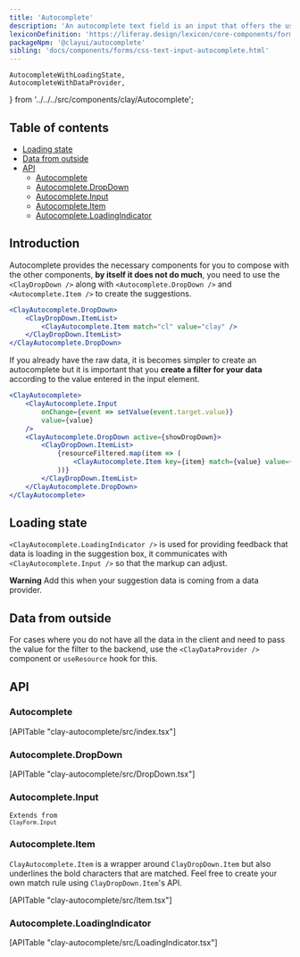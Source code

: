 ```yaml
---
title: 'Autocomplete'
description: 'An autocomplete text field is an input that offers the user text suggestions while they type.'
lexiconDefinition: 'https://liferay.design/lexicon/core-components/forms/text-input-variations/'
packageNpm: '@clayui/autocomplete'
sibling: 'docs/components/forms/css-text-input-autocomplete.html'
---
```


	AutocompleteWithLoadingState,
	AutocompleteWithDataProvider,
} from '../../../src/components/clay/Autocomplete';

<div class="nav-toc-title">

## Table of contents

</div>

<div class="nav-toc-absolute">
<div class="nav-toc">

-   [Loading state](#loading-state)
-   [Data from outside](#data-from-outside)
-   [API](#api)
    -   [Autocomplete](#autocomplete)
    -   [Autocomplete.DropDown](#autocomplete.dropdown)
    -   [Autocomplete.Input](#autocomplete.input)
    -   [Autocomplete.Item](#autocomplete.item)
    -   [Autocomplete.LoadingIndicator](#autocomplete.loadingindicator)

</div>
</div>

## Introduction

Autocomplete provides the necessary components for you to compose with the other components, **by itself it does not do much**, you need to use the `<ClayDropDown />` along with `<Autocomplete.DropDown />` and `<Autocomplete.Item />` to create the suggestions.

```jsx
<ClayAutocomplete.DropDown>
	<ClayDropDown.ItemList>
		<ClayAutocomplete.Item match="cl" value="clay" />
	</ClayDropDown.ItemList>
</ClayAutocomplete.DropDown>
```

If you already have the raw data, it is becomes simpler to create an autocomplete but it is important that you **create a filter for your data** according to the value entered in the input element.

```jsx
<ClayAutocomplete>
	<ClayAutocomplete.Input
		onChange={event => setValue(event.target.value)}
		value={value}
	/>
	<ClayAutocomplete.DropDown active={showDropDown}>
		<ClayDropDown.ItemList>
			{resourceFiltered.map(item => (
				<ClayAutocomplete.Item key={item} match={value} value={item} />
			))}
		</ClayDropDown.ItemList>
	</ClayAutocomplete.DropDown>
</ClayAutocomplete>
```

## Loading state

`<ClayAutocomplete.LoadingIndicator />` is used for providing feedback that data is loading in the suggestion box, it communicates with `<ClayAutocomplete.Input />` so that the markup can adjust.

<div class="clay-site-alert alert alert-warning">
	<strong class="lead">Warning</strong>
	Add this when your suggestion data is coming from a data provider.
</div>

<AutocompleteWithLoadingState />

## Data from outside

For cases where you do not have all the data in the client and need to pass the value for the filter to the backend, use the `<ClayDataProvider />` component or `useResource` hook for this.

<AutocompleteWithDataProvider />

## API

### Autocomplete

<div>[APITable "clay-autocomplete/src/index.tsx"]</div>

### Autocomplete.DropDown

<div>[APITable "clay-autocomplete/src/DropDown.tsx"]</div>

### Autocomplete.Input

<code class="list-api-item-type">Extends from `ClayForm.Input`</code>

### Autocomplete.Item

`ClayAutocomplete.Item` is a wrapper around `ClayDropDown.Item` but also underlines the bold characters that are matched. Feel free to create your own match rule using `ClayDropDown.Item`'s API.

<div>[APITable "clay-autocomplete/src/Item.tsx"]</div>

### Autocomplete.LoadingIndicator

<div>[APITable "clay-autocomplete/src/LoadingIndicator.tsx"]</div>
